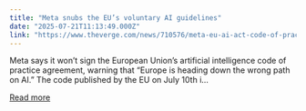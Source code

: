 ```yaml
---
title: "Meta snubs the EU’s voluntary AI guidelines"
date: "2025-07-21T11:13:49.000Z"
link: "https://www.theverge.com/news/710576/meta-eu-ai-act-code-of-practice-agreement"
---
```


Meta says it won’t sign the European Union’s artificial intelligence code of practice agreement, warning that “Europe is heading down the wrong path on AI.” The code published by the EU on July 10th i...

[Read more](https://www.theverge.com/news/710576/meta-eu-ai-act-code-of-practice-agreement)
